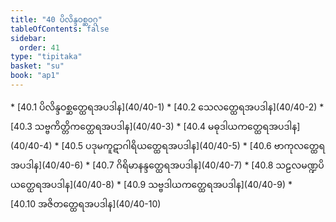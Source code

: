 ```yaml
---
title: "40 ပိလိန္ဒဝစ္ဆဝဂ္ဂ"
tableOfContents: false
sidebar:
  order: 41
type: "tipitaka"
basket: "su"
book: "ap1"
---
```



<DynamicBreadcrumb />



<TableOfContents book="ap1" section="40">
* [40.1 ပိလိန္ဒဝစ္ဆတ္ထေရအပဒါန](40/40-1)
* [40.2 သေလတ္ထေရအပဒါန](40/40-2)
* [40.3 သဗ္ဗကိတ္တိကတ္ထေရအပဒါန](40/40-3)
* [40.4 မဓုဒါယကတ္ထေရအပဒါန](40/40-4)
* [40.5 ပဒုမကူဋာဂါရိယတ္ထေရအပဒါန](40/40-5)
* [40.6 ဗာကုလတ္ထေရအပဒါန](40/40-6)
* [40.7 ဂိရိမာနန္ဒတ္ထေရအပဒါန](40/40-7)
* [40.8 သဠလမဏ္ဍပိယတ္ထေရအပဒါန](40/40-8)
* [40.9 သဗ္ဗဒါယကတ္ထေရအပဒါန](40/40-9)
* [40.10 အဇိတတ္ထေရအပဒါန](40/40-10)
</TableOfContents>
